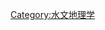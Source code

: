 {{Catnav|頁面分類|人文學科|地理学|水文地理}}
{{catmore}}
{{Commonscat|Limnology}}

[[Category:水文地理学|Category:水文地理学]]